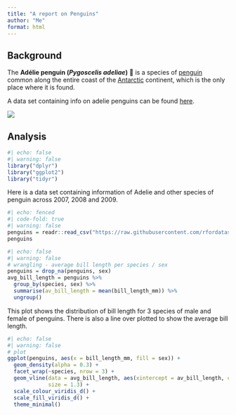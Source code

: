```yaml
---
title: "A report on Penguins"
author: "Me"
format: html
---
```


## Background

The **Adélie penguin (*Pygoscelis adeliae*)** 🐧 is a species of [penguin](https://en.wikipedia.org/wiki/Penguin) common along the entire coast of the [Antarctic](https://en.wikipedia.org/wiki/Antarctic) continent, which is the only place where it is found.

A data set containing info on adelie penguins can be found [here](https://raw.githubusercontent.com/rfordatascience/tidytuesday/master/data/2020/2020-07-28/penguins.csv).

![](adelie.jpg)

## Analysis

```r
#| echo: false
#| warning: false
library("dplyr")
library("ggplot2")
library("tidyr")
```

Here is a data set containing information of Adelie and other species of penguin across 2007, 2008 and 2009.

```r
#| echo: fenced
#| code-fold: true
#| warning: false
penguins = readr::read_csv("https://raw.githubusercontent.com/rfordatascience/tidytuesday/master/data/2020/2020-07-28/penguins.csv")
penguins
```

```r
#| echo: false
#| warning: false
# wrangling - average bill length per species / sex
penguins = drop_na(penguins, sex)
avg_bill_length = penguins %>% 
  group_by(species, sex) %>% 
  summarise(av_bill_length = mean(bill_length_mm)) %>% 
  ungroup()
```

This plot shows the distribution of bill length for 3 species of male and female of penguins. There is also a line over plotted to show the average bill length.
```r
#| echo: false
#| warning: false
# plot
ggplot(penguins, aes(x = bill_length_mm, fill = sex)) + 
  geom_density(alpha = 0.3) + 
  facet_wrap(~species, nrow = 3) + 
  geom_vline(data = avg_bill_length, aes(xintercept = av_bill_length, colour = sex),
             size = 1.3) + 
  scale_colour_viridis_d() + 
  scale_fill_viridis_d() + 
  theme_minimal()
```
